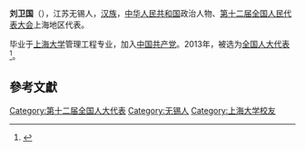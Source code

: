 '''刘卫国'''（{{bd|1955年||}}），江苏无锡人，[[汉族|汉族]]，[[中华人民共和国|中华人民共和国]]政治人物、[[第十二届全国人民代表大会|第十二届全国人民代表大会]]上海地区代表。

毕业于[[上海大学|上海大学]]管理工程专业，加入[[中国共产党|中国共产党]]。2013年，被选为[[全国人大代表|全国人大代表]]<ref>{{cite news|title=全国人大代表信息-刘卫国|url=http://210.82.31.1:8084/delegate/viewDelegate.action?dbid=120626|accessdate=2013-03-28|newspaper=全国人大网|archive-url=https://web.archive.org/web/20180929111753/http://www.npc.gov.cn/delegate/viewDelegate.action?dbid=120626|archive-date=2018-09-29|dead-url=yes}}</ref>。

==參考文獻==
{{reflist}}
{{中国政治人物小作品}}

[[Category:第十二届全国人大代表|Category:第十二届全国人大代表]]
[[Category:无锡人|Category:无锡人]]
[[Category:上海大学校友|Category:上海大学校友]]
